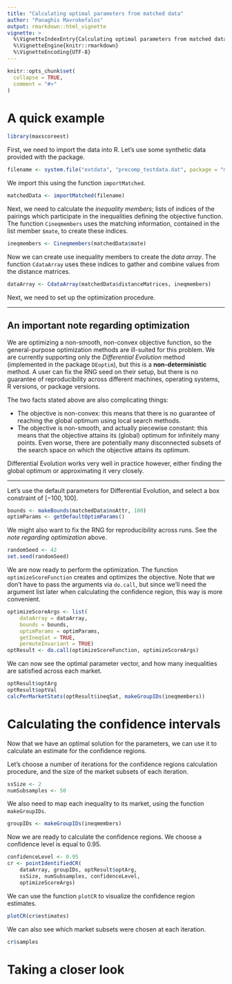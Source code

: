 ```yaml
---
title: "Calculating optimal parameters from matched data"
author: "Panaghis Mavrokefalos"
output: rmarkdown::html_vignette
vignette: >
  %\VignetteIndexEntry{Calculating optimal parameters from matched data}
  %\VignetteEngine{knitr::rmarkdown}
  %\VignetteEncoding{UTF-8}
---
```


```r
knitr::opts_chunk$set(
  collapse = TRUE,
  comment = "#>"
)
```

# A quick example

```r
library(maxscoreest)
```

First, we need to import the data into R. Let's use some synthetic data provided
with the package.

```r
filename <- system.file("extdata", "precomp_testdata.dat", package = "maxscoreest")
```

We import this using the function `importMatched`.

```r
matchedData <- importMatched(filename)
```

Next, we need to calculate the *inequality members*; lists of indices of the
pairings which participate in the inequalities defining the objective function.
The function `Cineqmembers` uses the matching information, contained in the
list member `$mate`, to create these indices.

```r
ineqmembers <- Cineqmembers(matchedData$mate)
```

Now we can create use inequality members to create the *data array*. The
function `CdataArray` uses these indices to gather and combine values from the
distance matrices.

```r
dataArray <- CdataArray(matchedData$distanceMatrices, ineqmembers)
```

Next, we need to set up the optimization procedure.

---

## An important note regarding optimization

We are optimizing a non-smooth, non-convex objective function, so the
general-purpose optimization methods are ill-suited for this problem. We are
currently supporting only the *Differential Evolution* method (implemented in
the package `DEoptim`), but this is a **non-deterministic** method. A user can
fix the RNG seed on their setup, but there is no guarantee of reproducibility
across different machines, operating systems, R versions, or package versions.

The two facts stated above are also complicating things:

- The objective is non-convex: this means that there is no guarantee of reaching
the global optimum using local search methods.
- The objective is non-smooth, and actually piecewise constant: this means that
the objective attains its (global) optimum for infinitely many points. Even
worse, there are potentially many disconnected subsets of the search space on
which the objective attains its optimum.

Differential Evolution works very well in practice however, either finding the
global optimum or approximating it very closely.

---

Let's use the default parameters for Differential Evolution, and select a box
constraint of $[-100, 100]$.

```r
bounds <- makeBounds(matchedData$noAttr, 100)
optimParams <- getDefaultOptimParams()
```

We might also want to fix the RNG for reproducibility across runs. See the
*note regarding optimization* above.

```r
randomSeed <- 42
set.seed(randomSeed)
```

We are now ready to perform the optimization. The function
`optimizeScoreFunction` creates and optimizes the objective.
Note that we don't have to pass the arguments via `do.call`, but since we'll
need the argument list later when calculating the confidence region, this way is
more convenient.

```r
optimizeScoreArgs <- list(
    dataArray = dataArray,
    bounds = bounds,
    optimParams = optimParams,
    getIneqSat = TRUE,
    permuteInvariant = TRUE)
optResult <- do.call(optimizeScoreFunction, optimizeScoreArgs)
```

We can now see the optimal parameter vector, and how many inequalities are
satisfied across each market.

```r
optResult$optArg
optResult$optVal
calcPerMarketStats(optResult$ineqSat, makeGroupIDs(ineqmembers))
```

# Calculating the confidence intervals

Now that we have an optimal solution for the parameters, we can use it to
calculate an estimate for the confidence regions.

Let's choose a number of iterations for the confidence regions calculation
procedure, and the size of the market subsets of each iteration.

```r
ssSize <- 2
numSubsamples <- 50
```

We also need to map each inequality to its market, using the function
`makeGroupIDs`.

```r
groupIDs <- makeGroupIDs(ineqmembers)
```

Now we are ready to calculate the confidence regions. We choose a confidence
level is equal to $0.95$.

```r
confidenceLevel <- 0.95
cr <- pointIdentifiedCR(
    dataArray, groupIDs, optResult$optArg,
    ssSize, numSubsamples, confidenceLevel,
    optimizeScoreArgs)
```

We can use the function `plotCR` to visualize the confidence region estimates.

```r
plotCR(cr$estimates)
```

We can also see which market subsets were chosen at each iteration.

```r
cr$samples
```

# Taking a closer look
